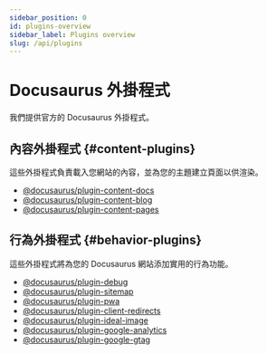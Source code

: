 ```yaml
---
sidebar_position: 0
id: plugins-overview
sidebar_label: Plugins overview
slug: /api/plugins
---
```


# Docusaurus 外掛程式

我們提供官方的 Docusaurus 外掛程式。

## 內容外掛程式 {#content-plugins}

這些外掛程式負責載入您網站的內容，並為您的主題建立頁面以供渲染。

- [@docusaurus/plugin-content-docs](./plugin-content-docs.mdx)
- [@docusaurus/plugin-content-blog](./plugin-content-blog.mdx)
- [@docusaurus/plugin-content-pages](./plugin-content-pages.mdx)

## 行為外掛程式 {#behavior-plugins}

這些外掛程式將為您的 Docusaurus 網站添加實用的行為功能。

- [@docusaurus/plugin-debug](./plugin-debug.mdx)
- [@docusaurus/plugin-sitemap](./plugin-sitemap.mdx)
- [@docusaurus/plugin-pwa](./plugin-pwa.mdx)
- [@docusaurus/plugin-client-redirects](./plugin-client-redirects.mdx)
- [@docusaurus/plugin-ideal-image](./plugin-ideal-image.mdx)
- [@docusaurus/plugin-google-analytics](./plugin-google-analytics.mdx)
- [@docusaurus/plugin-google-gtag](./plugin-google-gtag.mdx)